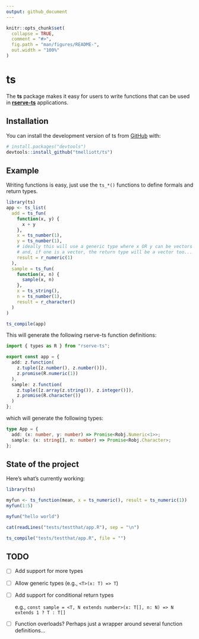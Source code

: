 ```yaml
---
output: github_document
---
```


<!-- README.md is generated from README.Rmd. Please edit that file -->

```r
knitr::opts_chunk$set(
  collapse = TRUE,
  comment = "#>",
  fig.path = "man/figures/README-",
  out.width = "100%"
)
```

# ts

<!-- badges: start -->
<!-- badges: end -->

The **ts** package makes it easy for users to write functions that can be used in [**rserve-ts**](https://www.npmjs.com/package/rserve-ts) applications.

## Installation

You can install the development version of ts from [GitHub](https://github.com/) with:

``` r
# install.packages("devtools")
devtools::install_github("tmelliott/ts")
```

## Example

Writing functions is easy, just use the `ts_*()` functions to define formals and return types.


```r
library(ts)
app <- ts_list(
  add = ts_fun(
    function(x, y) {
      x + y
    },
    x = ts_number(1),
    y = ts_number(1),
    # ideally this will use a generic type where x OR y can be vectors
    # and, if one is a vector, the return type will be a vector too...
    result = r_numeric(1)
  ),
  sample = ts_fun(
    function(x, n) {
      sample(x, n)
    },
    x = ts_string(),
    n = ts_number(1),
    result = r_character()
  )
)

ts_compile(app)
```

This will generate the following rserve-ts function definitions:
```typescript
import { types as R } from "rserve-ts";

export const app = {
  add: z.function(
    z.tuple([z.number(), z.number()]),
    z.promise(R.numeric(1))
  ),
  sample: z.function(
    z.tuple([z.array(z.string()), z.integer()]),
    z.promise(R.character())
  )
};
```

which will generate the following types:
```typescript
type App = {
  add: (x: number, y: number) => Promise<Robj.Numeric<1>>;
  sample: (x: string[], n: number) => Promise<Robj.Character>;
};
```

## State of the project

Here's what's currently working:

```r
library(ts)

myfun <- ts_function(mean, x = ts_numeric(), result = ts_numeric(1))
myfun(1:5)

myfun("hello world")

cat(readLines("tests/testthat/app.R"), sep = "\n")

ts_compile("tests/testthat/app.R", file = "")
```

## TODO

- [ ] Add support for more types
- [ ] Allow generic types (e.g., `<T>(x: T) => T`)
- [ ] Add support for conditional return types

  e.g., `const sample = <T, N extends number>(x: T[], n: N) => N extends 1 ? T : T[]`

- [ ] Function overloads? Perhaps just a wrapper around several function definitions...
